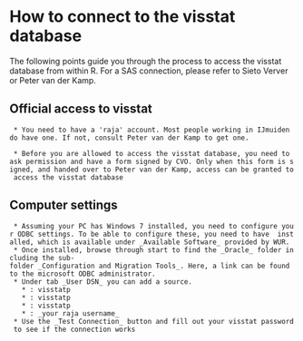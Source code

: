 =How to connect to the visstat database=

The following points guide you through the process to access the visstat database from within R. For a SAS connection, please refer to Sieto Verver or Peter van der Kamp. 

==Official access to visstat==
  * You need to have a 'raja' account. Most people working in IJmuiden do have one. If not, consult Peter van der Kamp to get one.

  * Before you are allowed to access the visstat database, you need to ask permission and have a form signed by CVO. Only when this form is signed, and handed over to Peter van der Kamp, access can be granted to access the visstat database

==Computer settings==
  * Assuming your PC has Windows 7 installed, you need to configure your ODBC settings. To be able to configure these, you need to have {{{OraClient11g_home1}}} installed, which is available under _Available Software_ provided by WUR.
  * Once installed, browse through start to find the _Oracle_ folder including the sub-folder _Configuration and Migration Tools_. Here, a link can be found to the microsoft ODBC administrator. 
  * Under tab _User DSN_ you can add a source. 
    * {{{Data Source Name}}}: visstatp
    * {{{Description}}}: visstatp
    * {{{TNS Service Name}}}: visstatp
    * {{{User ID}}}: _your raja username_
  * Use the _Test Connection_ button and fill out your visstat password to see if the connection works
